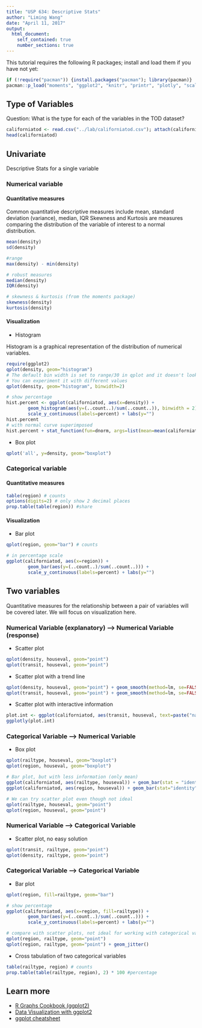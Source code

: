 ```yaml
---
title: "USP 634: Descriptive Stats"
author: "Liming Wang"
date: "April 11, 2017"
output: 
  html_document:
    self_contained: true
    number_sections: true
---
```


This tutorial requires the following R packages; install and load them if you have not yet:
```r
if (!require("pacman")) {install.packages("pacman"); library(pacman)}
pacman::p_load("moments", "ggplot2", "knitr", "printr", "plotly", "scales")
```

## Type of Variables
Question: What is the type for each of the variables in the TOD dataset?

```r
californiatod <- read.csv("../lab/californiatod.csv"); attach(californiatod)
head(californiatod)
```


## Univariate
Descriptive Stats for a single variable

### Numerical variable

#### Quantitative measures

Common quantitative descriptive measures include mean, standard deviation (variance), median, IQR
Skewness and Kurtosis are measures comparing the distribution of the variable of interest to a normal distribution.

```r
mean(density)
sd(density)

#range
max(density) - min(density)

# robust measures
median(density)
IQR(density)

# skewness & kurtosis (from the moments package)
skewness(density)
kurtosis(density)
```

#### Visualization

* Histogram
  
Histogram is a graphical representation of the distribution of numerical variables. 
```r
require(ggplot2)
qplot(density, geom="histogram")
# The default bin width is set to range/30 in qplot and it doesn't look good. Let's set it to 2
# You can experiment it with different values
qplot(density, geom="histogram", binwidth=2)

# show percentage
hist.percent <- ggplot(californiatod, aes(x=density)) +  
        geom_histogram(aes(y=(..count..)/sum(..count..)), binwidth = 2) + 
        scale_y_continuous(labels=percent) + labs(y="")
hist.percent
# with normal curve superimposed
hist.percent + stat_function(fun=dnorm, args=list(mean=mean(californiatod$density), sd=sd(californiatod$density)))
```

* Box plot

```r
qplot('all', y=density, geom="boxplot")
```

### Categorical variable

#### Quantitative measures
```r
table(region) # counts
options(digits=2) # only show 2 decimal places
prop.table(table(region)) #share
```

#### Visualization
* Bar plot
```r
qplot(region, geom="bar") # counts

# in percentage scale
ggplot(californiatod, aes(x=region)) +  
        geom_bar(aes(y=(..count..)/sum(..count..))) + 
        scale_y_continuous(labels=percent) + labs(y="")
```

## Two variables

Quantitative measures for the relationship between a pair of variables will be covered later. We will focus on visualization here.

### Numerical Variable (explanatory) --> Numerical Variable (response)

* Scatter plot
```r
qplot(density, houseval, geom="point") 
qplot(transit, houseval, geom="point") 
```

* Scatter plot with a trend line
```r
qplot(density, houseval, geom="point") + geom_smooth(method=lm, se=FALSE)
qplot(transit, houseval, geom="point") + geom_smooth(method=lm, se=FALSE)
```

* Scatter plot with interactive information
```r
plot.int <- ggplot(californiatod, aes(transit, houseval, text=paste("name:", name))) + geom_point()
ggplotly(plot.int)

```

### Categorical Variable --> Numerical Variable

* Box plot
```r
qplot(railtype, houseval, geom="boxplot") 
qplot(region, houseval, geom="boxplot") 

# Bar plot, but with less information (only mean)
ggplot(californiatod, aes(railtype, houseval)) + geom_bar(stat = "identity")
ggplot(californiatod, aes(region, houseval)) + geom_bar(stat="identity")

# We can try scatter plot even though not ideal
qplot(railtype, houseval, geom="point") 
qplot(region, houseval, geom="point") 
```

### Numerical Variable --> Categorical Variable

* Scatter plot, no easy solution
```r
qplot(transit, railtype, geom="point")
qplot(density, railtype, geom="point")
```

### Categorical Variable --> Categorical Variable

* Bar plot
```r
qplot(region, fill=railtype, geom="bar")

# show percentage
ggplot(californiatod, aes(x=region, fill=railtype)) +  
        geom_bar(aes(y=(..count..)/sum(..count..))) + 
        scale_y_continuous(labels=percent) + labs(y="")

# compare with scatter plots, not ideal for working with categorical variables, even when the data points are jittered
qplot(region, railtype, geom="point")
qplot(region, railtype, geom="point") + geom_jitter()
```

* Cross tabulation of two categorical variables
```r
table(railtype, region) # counts
prop.table(table(railtype, region), 2) * 100 #percentage
```

## Learn more

- [R Graphs Cookbook (ggplot2)](http://www.cookbook-r.com/Graphs/)
- [Data Visualization with ggplot2](https://www.datacamp.com/courses/data-visualization-with-ggplot2-1)
- [ggplot cheatsheet](https://www.rstudio.com/wp-content/uploads/2015/03/ggplot2-cheatsheet.pdf)